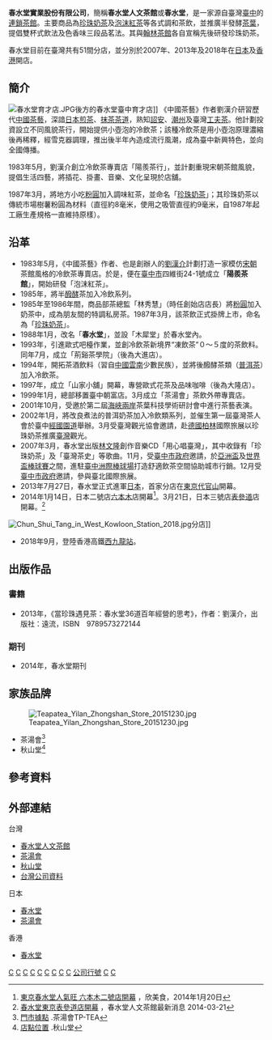 {{multiple issues|
{{Refimprove|time=2022-04-27T12:53:20+00:00}} 
{{More footnotes needed|time=2022-04-27T12:53:20+00:00}} 
{{autobiography}}
}}
{{otheruses|subject=臺灣一家連鎖茶餐廳|other=同名數位內容公司|春水堂科技}}
{{Infobox Company
| company_name       = 春水堂實業股份有限公司
| company_name_en    = Chun Shui Tang CO,LTD.
| company_logo       = Chun Shui Tang TW logo.svg
| logo_size          = 100px
| company_type       = [[股份有限公司|股份有限公司]]
| company_slogan     = 
| traded_as          = 非上市
| local_code_name    = TW
| local_code         = 86330228
| trading_name       = 春水堂人文茶館、春水堂
| predecessor        = 陽羨茶行
| foundation         = 1983年5月<br/>前身陽羨茶行成立<br/>於臺中市西區四維街<br/>1991年9月<br/>公司正式登記
| founder            = 劉漢介
| location           = {{TWN}}<br>[[臺中市|臺中市]][[西屯區|西屯區]]朝馬三街12號<br>公司所在地：<br>[[臺中市|臺中市]][[西區_(臺中市)|西區]]忠誠里大墩19街9號 
| locations          = {{TWN}}：51間<ref>[http://chunshuitang.com.tw/#/storelocation 全球據點].春水堂</ref><br>{{JPN}}：18間<br>{{HK}}：7間
| area_served        = {{TWN}}<br>{{JPN}}<br>{{HK}}
| key_people         = [[董事長|董事長]]：劉漢介
| industry           = 餐飲服務業
| products           = [[泡沫紅茶|泡沫紅茶]]<br>[[珍珠奶茶|珍珠奶茶]]
| revenue            = 
| assets             = [[新臺幣|新臺幣]]58,000,000元
| operating_income   =  
| parent             = 
| divisions          =
| subsid             = 茶湯會<br>秋山堂
| capital            = [[新臺幣|新臺幣]]58,000,000元
| market_value       =
| accounting_period  = 每年12月 （月制會計年度）
| major_shareholder  = 
| homepage           = {{TWN}}春水堂人文茶館<br>[http://chunshuitang.com.tw/ chunshuitang.com.tw]<br>{{TWN}}茶湯會<br>[https://tw.tp-tea.com/ tw.tp-tea.com]<br>{{TWN}}秋山堂<br>[https://www.chioushan.com/ www.chioushan.com]<br>{{JPN}}春水堂<br>[https://www.chunshuitang.jp/ www.chunshuitang.jp]<br>{{JPN}}茶湯會<br>[https://jp.tp-tea.com/ jp.tp-tea.com]<br>{{HK}}春水堂<br>[http://globallink.com.hk/cst globallink.com.hk]
| num_employees      = 1200人
| num_employees_year = 2016年
| total_asset        = 
| profit             = 
| P/E ratio          = 
| earnings per share = 
| Net asset value    = 
| footnotes          = 
}}
'''春水堂實業股份有限公司'''，簡稱'''春水堂人文茶館'''或'''春水堂'''，是一家源自臺灣[[臺中市|臺中]]的[[連鎖店|連鎖]][[茶館|茶館]]。主要商品為[[珍珠奶茶|珍珠奶茶]]及[[泡沫紅茶|泡沫紅茶]]等各式調和茶飲，並推廣半發酵[[茶葉|茶葉]]，提倡雙杯式飲法及色香味三段品茗法。其與[[翰林茶館|翰林茶館]]各自宣稱先後研發珍珠奶茶。

春水堂目前在臺灣共有51間分店，並分別於2007年、2013年及2018年在[[日本|日本]]及[[香港|香港]]開店。

== 簡介 ==
{{Refimprove section|time=2022-04-27T12:53:20+00:00}}
[[File:春水堂育才店.JPG|thumb]]後方的春水堂臺中育才店]]
《中國茶藝》作者劉漢介研習歷代[[中國茶藝|中國茶藝]]，深諳[[日本|日本]][[煎茶|煎茶]]、[[抹茶|抹茶]][[茶道|茶道]]，熟知[[詔安|詔安]]、[[潮州|潮州]]及臺灣[[工夫茶|工夫茶]]。他計劃投資設立不同風貌茶行，開始提供小壺泡的冷飲茶；該種冷飲茶是用小壺泡原理濃縮後再稀釋，經雪克器調理，推出後半年內造成流行風潮，成為臺中新興特色，並向全國傳播。

1983年5月，劉漢介創立冷飲茶專賣店「陽羨茶行」，並計劃重現宋朝茶館風貌，提倡生活四藝，將插花、掛畫、音樂、文化呈現於店舖。

1987年3月，將地方小吃[[粉圓|粉圓]]加入調味紅茶，並命名「[[珍珠奶茶|珍珠奶茶]]」；其珍珠奶茶以傳統市場樹薯粉圓為材料（直徑約8毫米，使用之吸管直徑約9毫米，自1987年起工廠生產規格一直維持原樣）。

== 沿革 ==
{{Refimprove section|time=2022-04-27T12:53:20+00:00}}
*1983年5月，《中國茶藝》作者、也是創辦人的[[劉漢介|劉漢介]]計劃打造一家模仿[[宋朝|宋朝]]茶館風格的冷飲茶專賣店。於是，便在[[臺中市|臺中市]]四維街24-1號成立「'''陽羨茶館'''」，開始研發「泡沫紅茶」。
*1985年，將半[[醱酵|醱酵]]茶加入冷飲系列。
*1985年至1986年間，商品部茶總監「林秀慧」（時任創始店店長）將[[粉圓|粉圓]]加入奶茶中，成為朋友間的特調私房茶。1987年3月，該茶飲正式掛牌上市，命名為「[[珍珠奶茶|珍珠奶茶]]」。
*1988年1月，改名「'''春水堂'''」，並設「木犀堂」於春水堂內。
*1993年，引進歐式吧檯作業，並創冷飲茶新境界“凍飲茶”０～５度的茶飲料。同年7月，成立「荊谿茶學院」（後為大進店）。
*1994年，開拓茶酒飲料（習自[[中國|中國]][[雲南|雲南]]少數民族），並將後醱酵茶類（[[普洱茶|普洱茶]]）加入冷飲茶。
*1997年，成立「山家小舖」開幕，專營歐式花茶及品味咖啡（後為大隆店）。
*1999年1月，總部移置臺中朝富店。3月成立「茶湯會」茶飲外帶專賣店。
*2001年10月，受邀於第二屆[[海峽兩岸|海峽兩岸]]茶葉科技學術研討會中進行茶藝表演。
*2002年1月，將改良煮法的普洱奶茶加入冷飲類系列，並催生第一屆臺灣茶人會於臺中[[經國園道|經國園道]]舉辦。3月受臺灣觀光協會邀請，赴[[德國|德國]][[柏林|柏林]]國際旅展以珍珠奶茶推廣[[臺灣|臺灣]]觀光。
*2007年3月，春水堂出版[[林文隆|林文隆]]創作音樂CD「用心唱臺灣」，其中收錄有「珍珠奶茶」及「臺灣茶史」等歌曲。11月，受[[臺中市政府|臺中市政府]]邀請，於[[亞洲盃|亞洲盃]]及[[世界盃棒球賽|世界盃棒球賽]]之間，進駐[[臺中洲際棒球場|臺中洲際棒球場]]打造舒適飲茶空間協助城市行銷。12月受[[臺中市政府|臺中市政府]]邀請，參與臺北國際旅展。
*2013年7月27日，春水堂正式進軍[[日本|日本]]，首家分店在[[東京|東京]][[代官山|代官山]]開幕。
*2014年1月14日，日本二號店[[六本木|六本木]]店開幕<ref>[http://solomo.xinmedia.com/gourmet/9329-tokyo 東京春水堂人氣旺 六本木二號店開幕] {{Wayback|url=http://solomo.xinmedia.com/gourmet/9329-tokyo |date=20190624212649 }}，欣美食，2014年1月20日</ref>。3月21日，日本三號店[[表參道|表參道]]店開幕。<ref>[http://chunshuitang.com.tw/newsDia.php?d=42 春水堂東京表參道店開幕] {{webarchive|url=https://web.archive.org/web/20140811104142/http://chunshuitang.com.tw/newsDia.php?d=42 |date=2014-08-11 }}，春水堂人文茶館最新消息 2014-03-21</ref>
[[File:Chun_Shui_Tang_in_West_Kowloon_Station_2018.jpg|thumb]]分店]]
*2018年9月，登陸香港高鐵[[香港西九龍站|西九龍站]]。

==出版作品==
===書籍===
*2013年，《當珍珠遇見茶：春水堂36道百年經營的思考》，作者：劉漢介，出版社：遠流，ISBN　9789573272144

===期刊===
*2014年，春水堂期刊

== 家族品牌 ==
[[File:Teapatea_Yilan_Zhongshan_Store_20151230.jpg|thumb]]
*茶湯會<ref>[https://tw.tp-tea.com/store/ 門市據點] {{Wayback|url=https://tw.tp-tea.com/store/ |date=20210614160844 }}.茶湯會TP-TEA</ref> 
*秋山堂<ref>[https://www.chioushan.com/location/ 店點位置] {{Wayback|url=https://www.chioushan.com/location/ |date=20210614170856 }}.秋山堂</ref>

== 參考資料 ==
{{Reflist}}

== 外部連結 ==
{{Commons category|Chunshuitang}}
台灣
*[http://chunshuitang.com.tw/ 春水堂人文茶館] {{Wayback|url=http://chunshuitang.com.tw/ |date=20210309111631 }}
*[https://tw.tp-tea.com/ 茶湯會] {{Wayback|url=https://tw.tp-tea.com/ |date=20210309111600 }}
*[https://www.chioushan.com/ 秋山堂] {{Wayback|url=https://www.chioushan.com/ |date=20210309111603 }}
*[https://company.g0v.ronny.tw/id/86330228 台灣公司資料]
日本
*[https://www.chunshuitang.jp/ 春水堂] {{Wayback|url=https://www.chunshuitang.jp/ |date=20210309111608 }}
*[https://jp.tp-tea.com/ 茶湯會] {{Wayback|url=https://jp.tp-tea.com/ |date=20210309111638 }}
香港
*[http://globallink.com.hk/cst 春水堂] {{Wayback|url=http://globallink.com.hk/cst |date=20210309111617 }}

{{Portal bar|臺灣|臺中}}
[[Category:1983年成立的公司|C]]
[[Category:1983年台灣建立|C]]
[[Category:台灣餐飲業|C]]
[[Category:台灣連鎖飲料店|C]]
[[Category:台灣連鎖餐廳|C]]
[[Category:台灣茶文化|C]]
[[Category:茶館|C]]
[[Category:茶企業|C]]
[[Category:總部在台灣的跨國食品公司|C]]
[[Category:台中市飲食|公司行號]]
[[Category:總部位於臺中市西區的工商業機構|C]]
[[Category:總部位於臺中市西屯區的工商業機構|C]]